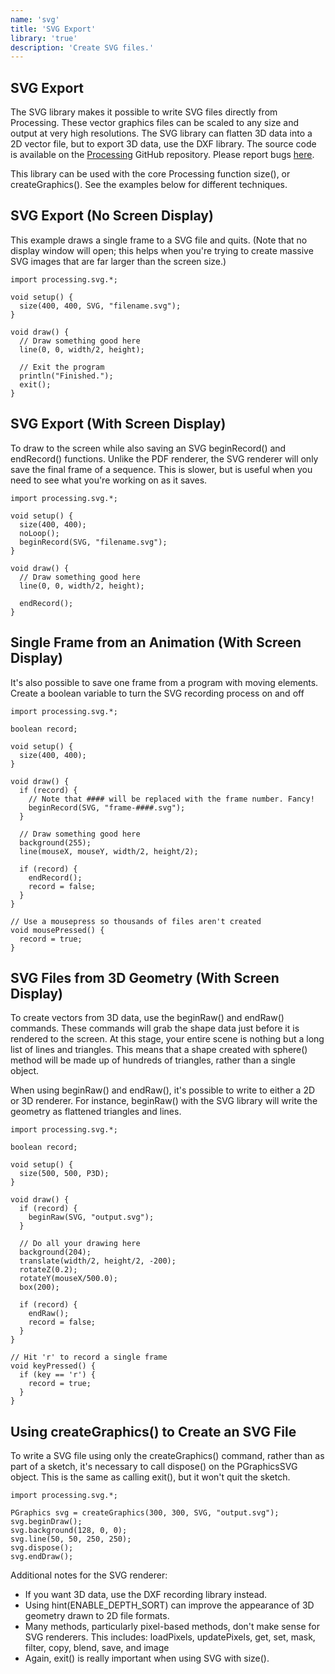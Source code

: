 ```yaml
---
name: 'svg'
title: 'SVG Export'
library: 'true'
description: 'Create SVG files.'
---
```


## SVG Export

The SVG library makes it possible to write SVG files directly from Processing. These vector graphics files can be scaled to any size and output at very high resolutions. The SVG library can flatten 3D data into a 2D vector file, but to export 3D data, use the DXF library. The source code is available on the [Processing](https://github.com/processing/processing/tree/master/java/libraries/svg) GitHub repository. Please report bugs [here](https://github.com/processing/processing/issues).

This library can be used with the core Processing function size(), or createGraphics(). See the examples below for different techniques.

## SVG Export (No Screen Display)

This example draws a single frame to a SVG file and quits. (Note that no display window will open; this helps when you're trying to create massive SVG images that are far larger than the screen size.)

```
import processing.svg.*;

void setup() {
  size(400, 400, SVG, "filename.svg");
}

void draw() {
  // Draw something good here
  line(0, 0, width/2, height);

  // Exit the program
  println("Finished.");
  exit();
}
```

## SVG Export (With Screen Display)

To draw to the screen while also saving an SVG beginRecord() and endRecord() functions. Unlike the PDF renderer, the SVG renderer will only save the final frame of a sequence. This is slower, but is useful when you need to see what you're working on as it saves.

```
import processing.svg.*;

void setup() {
  size(400, 400);
  noLoop();
  beginRecord(SVG, "filename.svg");
}

void draw() {
  // Draw something good here
  line(0, 0, width/2, height);

  endRecord();
}
```

## Single Frame from an Animation (With Screen Display)

It's also possible to save one frame from a program with moving elements. Create a boolean variable to turn the SVG recording process on and off

```
import processing.svg.*;

boolean record;

void setup() {
  size(400, 400);
}

void draw() {
  if (record) {
    // Note that #### will be replaced with the frame number. Fancy!
    beginRecord(SVG, "frame-####.svg");
  }

  // Draw something good here
  background(255);
  line(mouseX, mouseY, width/2, height/2);

  if (record) {
    endRecord();
	record = false;
  }
}

// Use a mousepress so thousands of files aren't created
void mousePressed() {
  record = true;
}
```

## SVG Files from 3D Geometry (With Screen Display)

To create vectors from 3D data, use the beginRaw() and endRaw() commands. These commands will grab the shape data just before it is rendered to the screen. At this stage, your entire scene is nothing but a long list of lines and triangles. This means that a shape created with sphere() method will be made up of hundreds of triangles, rather than a single object.

When using beginRaw() and endRaw(), it's possible to write to either a 2D or 3D renderer. For instance, beginRaw() with the SVG library will write the geometry as flattened triangles and lines.

```
import processing.svg.*;

boolean record;

void setup() {
  size(500, 500, P3D);
}

void draw() {
  if (record) {
    beginRaw(SVG, "output.svg");
  }

  // Do all your drawing here
  background(204);
  translate(width/2, height/2, -200);
  rotateZ(0.2);
  rotateY(mouseX/500.0);
  box(200);

  if (record) {
    endRaw();
    record = false;
  }
}

// Hit 'r' to record a single frame
void keyPressed() {
  if (key == 'r') {
    record = true;
  }
}
```

## Using createGraphics() to Create an SVG File

To write a SVG file using only the createGraphics() command, rather than as part of a sketch, it's necessary to call dispose() on the PGraphicsSVG object. This is the same as calling exit(), but it won't quit the sketch.

```
import processing.svg.*;

PGraphics svg = createGraphics(300, 300, SVG, "output.svg");
svg.beginDraw();
svg.background(128, 0, 0);
svg.line(50, 50, 250, 250);
svg.dispose();
svg.endDraw();
```

Additional notes for the SVG renderer:

- If you want 3D data, use the DXF recording library instead.
- Using hint(ENABLE_DEPTH_SORT) can improve the appearance of 3D geometry drawn to 2D file formats.
- Many methods, particularly pixel-based methods, don't make sense for SVG renderers. This includes: loadPixels, updatePixels, get, set, mask, filter, copy, blend, save, and image
- Again, exit() is really important when using SVG with size().
